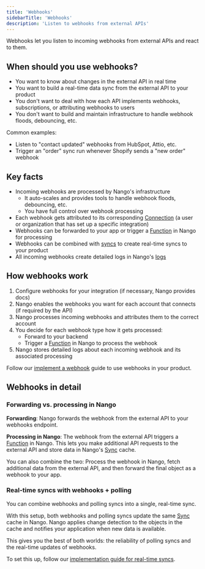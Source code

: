 ```yaml
---
title: 'Webhooks'
sidebarTitle: 'Webhooks'
description: 'Listen to webhooks from external APIs'
---
```


Webhooks let you listen to incoming webhooks from external APIs and react to them.

## When should you use webhooks?

- You want to know about changes in the external API in real time
- You want to build a real-time data sync from the external API to your product
- You don't want to deal with how each API implements webhooks, subscriptions, or attributing webhooks to users
- You don't want to build and maintain infrastructure to handle webhook floods, debouncing, etc.

Common examples:
- Listen to "contact updated" webhooks from HubSpot, Attio, etc.
- Trigger an "order" sync run whenever Shopify sends a "new order" webhook

## Key facts

- Incoming webhooks are processed by Nango's infrastructure
    - It auto-scales and provides tools to handle webhook floods, debouncing, etc.
    - You have full control over webhook processing
- Each webhook gets attributed to its corresponding [Connection](/guides/use-cases/api-auth#what-is-a-connection%3F) (a user or organization that has set up a specific integration)
- Webhooks can be forwarded to your app or trigger a [Function](/guides/platform/functions) in Nango for processing
- Webhooks can be combined with [syncs](/guides/use-cases/syncs) to create real-time syncs to your product
- All incoming webhooks create detailed logs in Nango's [logs](/guides/platform/logs)


## How webhooks work

1. Configure webhooks for your integration (if necessary, Nango provides docs)
2. Nango enables the webhooks you want for each account that connects (if required by the API)
3. Nango processes incoming webhooks and attributes them to the correct account
4. You decide for each webhook type how it gets processed:
    - Forward to your backend
    - Trigger a [Function](/guides/platform/functions) in Nango to process the webhook
5. Nango stores detailed logs about each incoming webhook and its associated processing

Follow our [implement a webhook](/implementation-guides/webhooks/implement-webhooks) guide to use webhooks in your product.

## Webhooks in detail

### Forwarding vs. processing in Nango

**Forwarding**: Nango forwards the webhook from the external API to your webhooks endpoint.

**Processing in Nango**: The webhook from the external API triggers a [Function](/guides/platform/functions) in Nango. This lets you make additional API requests to the external API and store data in Nango's [Sync](/guides/use-cases/syncs) cache.

You can also combine the two: Process the webhook in Nango, fetch additional data from the external API, and then forward the final object as a webhook to your app.

### Real-time syncs with webhooks + polling

You can combine webhooks and polling syncs into a single, real-time sync.

With this setup, both webhooks and polling syncs update the same [Sync](/guides/use-cases/syncs) cache in Nango. Nango applies change detection to the objects in the cache and notifies your application when new data is available.

This gives you the best of both worlds: the reliability of polling syncs and the real-time updates of webhooks.

To set this up, follow our [implementation guide for real-time syncs](/implementation-guides/syncs/realtime-syncs).
